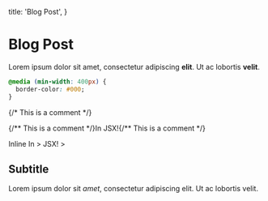 
  title: 'Blog Post',
}

# Blog Post

Lorem ipsum dolor sit amet, consectetur adipiscing **elit**. Ut ac lobortis <b>velit</b>.

<!-- This is a comment -->

```css
@media (min-width: 400px) {
  border-color: #000;
}
```

<Component>{/* This is a comment */}</Component>

<Component>
  {/** This is a comment */}In JSX!{/** This is a comment */}
</Component>

Inline <Component><!-- This is a comment -->In &gt;
JSX!<!-- This is a
comment --> &gt; <!-- This is a comment --></Component>

## Subtitle

Lorem ipsum dolor sit _amet_, consectetur adipiscing elit. Ut ac lobortis velit.
